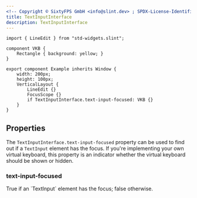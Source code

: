 ```yaml
---
<!-- Copyright © SixtyFPS GmbH <info@slint.dev> ; SPDX-License-Identifier: MIT -->
title: TextInputInterface
description: TextInputInterface
---
```


```slint
import { LineEdit } from "std-widgets.slint";

component VKB {
    Rectangle { background: yellow; }
}

export component Example inherits Window {
    width: 200px;
    height: 100px;
    VerticalLayout {
        LineEdit {}
        FocusScope {}
        if TextInputInterface.text-input-focused: VKB {}
    }
}
```

## Properties

The `TextInputInterface.text-input-focused` property can be used to find out if a `TextInput` element has the focus.
If you're implementing your own virtual keyboard, this property is an indicator whether the virtual keyboard should be shown or hidden.

### text-input-focused
<SlintProperty propName="text-input-focused" typeName="bool">
True if an `TextInput` element has the focus; false otherwise.
</SlintProperty>
